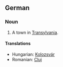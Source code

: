 ==German==
===Noun===
#A town in [[Transylvania]].
====Translations====
*Hungarian: [[Kolozsvár]]
*Romanian: [[Cluj]]